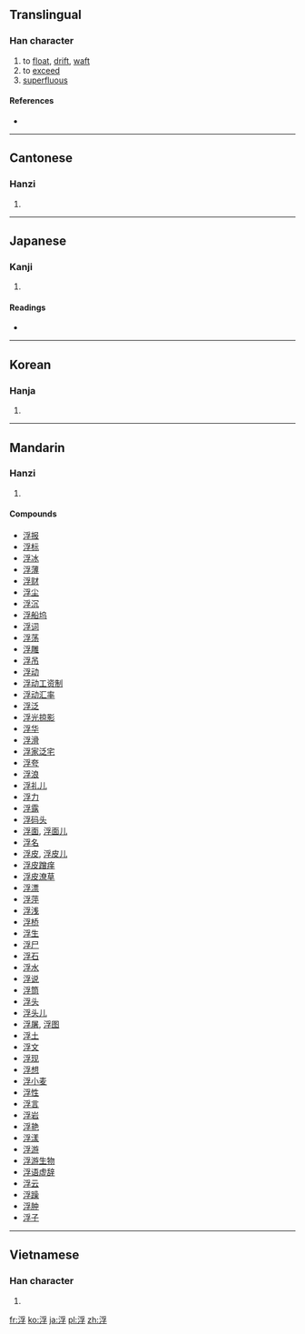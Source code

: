 ==Translingual==

===Han character===
{{Han char|rn=85|rad=水|as=07|sn=10|four=3214<sub>7</sub>|canj=水月弓木 (EBND)}}

# to [[float]], [[drift]], [[waft]]
# to [[exceed]]
# [[superfluous]]

====References====
* {{Han ref|kx=0624.230|dkj=17487|dj=1022.070|hdz=31629.040|uh=6D6E|ud=28014|bh=AF42|bd=44866}}

----

==Cantonese==

===Hanzi===
{{yue-hanzi|jyut=|y=fau4}}

# {{defn|Cantonese|sort=水07}}

----

==Japanese==

===Kanji===
{{ja-kanji|grade=c|rs=水07}}

# {{defn|Japanese|sort=水07}}

====Readings====
* {{ja-readings|on=[[ふ]] (fu)|kun=[[うく]] (uku), [[うかぶ]] (ukabu), [[うき]] (uki)}}

----

==Korean==

===Hanja===
{{ko-hanja|hangeul=부|eumhun=|rv=bu|mr=pu|y=pu}}

# {{defn|Korean|sort=水07}}

----

==Mandarin==

===Hanzi===
{{cmn-hanzi|pin=[[fú]] ([[fu2]])|wg=fu<sup>2</sup>}}

# {{defn|Mandarin|sort=水07}}

====Compounds====
* [[浮报]]
* [[浮标]]
* [[浮冰]]
* [[浮薄]]
* [[浮财]]
* [[浮尘]]
* [[浮沉]]
* [[浮船坞]]
* [[浮词]]
* [[浮荡]]
* [[浮雕]]
* [[浮吊]]
* [[浮动]]
* [[浮动工资制]]
* [[浮动汇率]]
* [[浮泛]]
* [[浮光掠影]]
* [[浮华]]
* [[浮滑]]
* [[浮家泛宅]]
* [[浮夸]]
* [[浮浪]]
* [[浮礼儿]]
* [[浮力]]
* [[浮露]]
* [[浮码头]]
* [[浮面]], [[浮面儿]]
* [[浮名]]
* [[浮皮]], [[浮皮儿]]
* [[浮皮蹭痒]]
* [[浮皮潦草]]
* [[浮漂]]
* [[浮萍]]
* [[浮浅]]
* [[浮桥]]
* [[浮生]]
* [[浮尸]]
* [[浮石]]
* [[浮水]]
* [[浮说]]
* [[浮筒]]
* [[浮头]]
* [[浮头儿]]
* [[浮屠]], [[浮图]]
* [[浮土]]
* [[浮文]]
* [[浮现]]
* [[浮想]]
* [[浮小麦]]
* [[浮性]]
* [[浮言]]
* [[浮岩]]
* [[浮艳]]
* [[浮漾]]
* [[浮游]]
* [[浮游生物]]
* [[浮语虚辞]]
* [[浮云]]
* [[浮躁]]
* [[浮肿]]
* [[浮子]]

----

==Vietnamese==

===Han character===
{{vi-hantu|[[phù]], [[nổi]]|rs=水07}}

# {{defn|Vietnamese|sort=水07}}

[[fr:浮]]
[[ko:浮]]
[[ja:浮]]
[[pl:浮]]
[[zh:浮]]